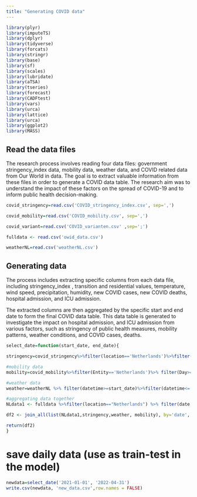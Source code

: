 ```yaml
---
title: "Generating COVID data"
---
```

```r
library(plyr)
library(imputeTS)
library(dplyr)
library(tidyverse)
library(forcats)
library(stringr)
library(base)
library(sf)
library(scales)
library(lubridate)
library(aTSA)
library(tseries)
library(forecast)
library(CADFtest)
library(vars)
library(urca)
library(lattice)
library(urca)
library(ggplot2)
library(MASS)
```

## Read the data files

The research process involves reading four data files: government stringency_index data, mobility data, weather data, and COVID related data from Our World in data. The goal is to extract valuable information from these files in order to generate a COVID data table. The research aim was to understand the impact of these factors on the spread of COVID-19 and to inform public health decision-making.

```r
covid_stringency=read.csv('COVID_stringency_index.csv', sep=',')

covid_mobility=read.csv('COVID_mobility.csv', sep=',')

covid_variant=read.csv('COVID_varianten.csv' ,sep=';')

fulldata <- read.csv('owid_data.csv')

weatherNL=read.csv('weatherNL.csv')
```

## Generating data

The process includes extracting specific columns from each data file, including stringency_index , transition and residential values, temperature, wind speed, precipitation, humidity, new COVID cases, new COVID deaths, hospital admission, and ICU admission. 

The extracted columns are then aggregated by the specific start and end date to form the final COVID data table. This data table is generated to investigate the impact on hospital admission, and ICU admission from various factors, such as stringency of public health measures, mobility patterns, weather conditions, and COVID cases, deaths. 

```r
select_date=function(start_date, end_date){

stringency=covid_stringency%>%filter(location=='Netherlands')%>%filter(date>=start_date)%>%filter(date<=end_date)%>%dplyr::select(date,stringency_index)

#mobility data
mobility=covid_mobility%>%filter(Entity=='Netherlands')%>% filter(Day>=start_date)%>%filter(Day<= end_date)%>%dplyr::select(Day, transit_stations,residential)%>%dplyr::rename('date'='Day')

#weather data
weather=weatherNL %>% filter(datetime>=start_date)%>%filter(datetime<= end_date)%>%dplyr::select(datetime, temp, humidity, precip, windspeed)%>%dplyr::rename('date'='datetime')

#aggregating data together
NLdata1 <- fulldata %>%filter(location=="Netherlands") %>% filter(date >= start_date)%>%filter(date<= end_date)%>%dplyr::select(date, new_cases, new_deaths, icu_patients, hosp_patients)

df2 <- join_all(list(NLdata1,stringency,weather, mobility), by='date', type='left')

return(df2)
}
```


# save daily data (use as train-test in the model)
```r
newdata=select_date('2021-01-01', '2022-04-31')
write.csv(newdata, 'new_data.csv',row.names = FALSE)


```

